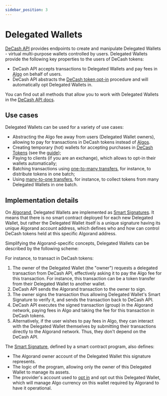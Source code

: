 ```yaml
---
sidebar_position: 3
---
```



# Delegated Wallets

[DeCash API](/docs/api/overview) provides endpoints to create and manipulate Delegated Wallets -
virtual multi-purpose wallets controlled by users. Delegated Wallets provide the following key
properties to the users of DeCash tokens:

+ DeCash API accepts transactions to Delegated Wallets and pay fees in [Algo](#TODO) on behalf of users.
+ DeCash API abstracts the [DeCash token opt-in](/docs/concepts/tokens#token-opt-in) procedure and will automatically opt Delegated Wallets in.

You can find out all methods that allow you to work with Delegated Wallets in the [DeCash API docs](/docs/api/overview).


## Use cases

Delegated Wallets can be used for a variety of use cases:

+ Abstracting the Algo fee away from users (Delegated Wallet owners), allowing to pay for transactions in DeCash tokens instead of [Algos](#TODO).
+ Creating temporary (hot) wallets for accepting purchases in [DeCash Tokens](/docs/concepts/tokens) (see the [guide](#TODO));
+ Paying to clients (if you are an exchange), which allows to opt-in their wallets automatically;
+ Batching transactions using [one-to-many transfers](/docs/api/algorand/one-to-many-transfer), for instance, to distribute tokens in one batch;
+ Using [many-to-one transfers](/docs/api/algorand/many-to-one-transfer), for instance, to collect tokens from many Delegated Wallets in one batch.


## Implementation details

On [Algorand](/docs/concepts/algorand/), Delegated Wallets are implemented as [Smart Signatures](https://developer.algorand.org/docs/get-details/dapps/smart-contracts/#smart-signatures).
It means that there is no smart contract deployed for each new Delegated Wallet, but rather the
Delegated Wallet itself is a unique signature having its unique Algorand account address, which
defines who and how can control DeCash tokens held at this specific Algorand address.

Simplifying the Algorand-specific concepts, Delegated Wallets can be described by the following scheme:

<CenteredImage alt="Delegated wallets" src="/img/delegated-wallets.png"/>

For instance, to transact in DeCash tokens:

1. The owner of the Delegated Wallet (the "owner") requests a delegated transaction from DeCash API, effectively
   asking it to pay the Algo fee for this transaction. For instance, this transaction can be a token transfer
	 from their Delegated Wallet to another wallet.
2. DeCash API sends the Algorand transaction to the owner to sign.
3. The owner signs the transaction thus allowing Delegated Wallet's Smart Signature to verify it, and sends the
   transaction back to DeCash API.
4. DeCash API executes the signed transaction (group) in the Algorand network, paying fees in Algo and taking the
   fee for this transaction in DeCash tokens.
5. Alternatively, if the user wishes to pay fees in Algo, they can interact with the Delegated Wallet themselves
   by submitting their transactions directly to the Algorand network. Thus, they don't depend on the DeCash API.

The [Smart Signature](https://developer.algorand.org/docs/get-details/dapps/smart-contracts/#smart-signatures),
defined by a smart contract program, also defines:

+ The Algorand owner account of the Delegated Wallet this signature represents.
+ The logic of the program, allowing only the owner of this Delegated Wallet to manage its assets.
+ The provider's account used to [opt in](/docs/concepts/tokens#token-opt-in) and opt out this Delegated Wallet,
	which will manage Algo currency on this wallet required by Algorand to have it operational.
